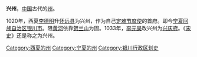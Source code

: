 '''兴州'''，[[中国|中国]]古代的[[州|州]]。

1020年，西夏[[李德明|李德明]]升[[怀远县|怀远县]]为兴州，作为自己[[定难节度使|定难节度使]]的首府。即今[[宁夏回族自治区|宁夏回族自治区]][[银川市|银川市]]。阻[[黄河|黄河]]依靠[[贺兰山|贺兰山]]为固。1033年，[[李元昊|李元昊]]改兴州为[[兴庆府|兴庆府]]。《[[宋史|宋史]]》还是称之为兴州。

{{西夏行政区划小作品}}
{{DEFAULTSORT:X}}
[[Category:西夏的州|Category:西夏的州]]
[[Category:宁夏的州|Category:宁夏的州]]
[[Category:银川行政区划史|Category:银川行政区划史]]